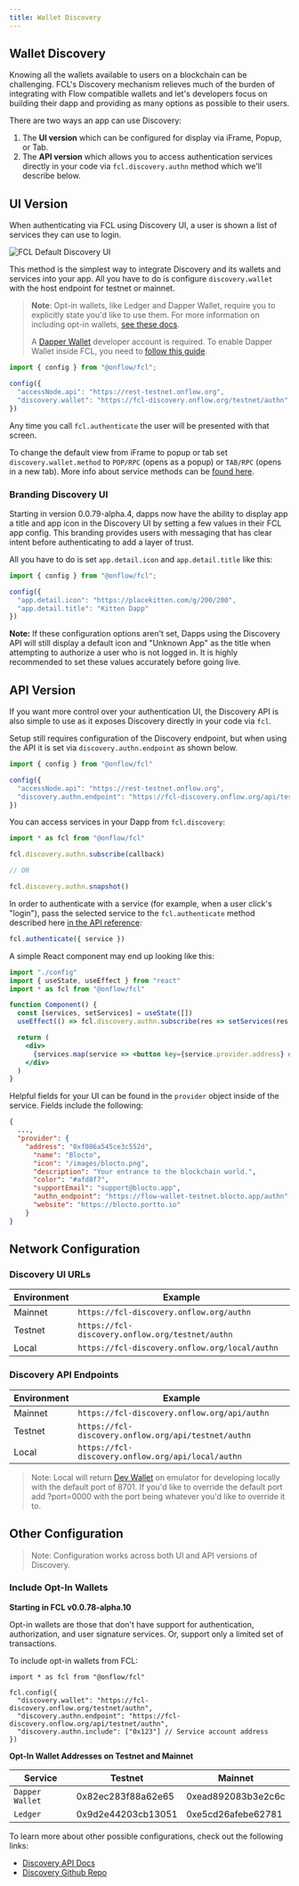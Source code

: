 ```yaml
---
title: Wallet Discovery
---
```


## Wallet Discovery

Knowing all the wallets available to users on a blockchain can be challenging. FCL's Discovery mechanism relieves much of the burden of integrating with Flow compatible wallets and let's developers focus on building their dapp and providing as many options as possible to their users.

There are two ways an app can use Discovery: 
 1. The **UI version** which can be configured for display via iFrame, Popup, or Tab.
 2. The **API version** which allows you to access authentication services directly in your code via `fcl.discovery.authn` method which we'll describe below.

## UI Version

When authenticating via FCL using Discovery UI, a user is shown a list of services they can use to login.

![FCL Default Discovery UI](../images/discovery.png)

This method is the simplest way to integrate Discovery and its wallets and services into your app. All you have to do is configure `discovery.wallet` with the host endpoint for testnet or mainnet.

> **Note**: Opt-in wallets, like Ledger and Dapper Wallet, require you to explicitly state you'd like to use them. For more information on including opt-in wallets, [see these docs](./api.md#more-configuration). 
> 
> A [Dapper Wallet](https://meetdapper.com/developers) developer account is required. To enable Dapper Wallet inside FCL, you need to [follow this guide](https://docs.meetdapper.com/quickstart).

```javascript
import { config } from "@onflow/fcl";

config({
  "accessNode.api": "https://rest-testnet.onflow.org",
  "discovery.wallet": "https://fcl-discovery.onflow.org/testnet/authn"
})
```

Any time you call `fcl.authenticate` the user will be presented with that screen.

To change the default view from iFrame to popup or tab set `discovery.wallet.method` to `POP/RPC` (opens as a popup) or `TAB/RPC` (opens in a new tab). More info about service methods can be [found here](https://github.com/onflow/fcl-js/blob/9bce741d3b32fde18b07084b62ea15f9bbdb85bc/packages/fcl/src/wallet-provider-spec/draft-v3.md).

### Branding Discovery UI

Starting in version 0.0.79-alpha.4, dapps now have the ability to display app a title and app icon in the Discovery UI by setting a few values in their FCL app config. This branding provides users with messaging that has clear intent before authenticating to add a layer of trust.

All you have to do is set `app.detail.icon` and `app.detail.title` like this:

```javascript
import { config } from "@onflow/fcl";

config({
  "app.detail.icon": "https://placekitten.com/g/200/200",
  "app.detail.title": "Kitten Dapp"
})
```

**Note:** If these configuration options aren't set, Dapps using the Discovery API will still display a default icon and "Unknown App" as the title when attempting to authorize a user who is not logged in. It is highly recommended to set these values accurately before going live.

## API Version

If you want more control over your authentication UI, the Discovery API is also simple to use as it exposes Discovery directly in your code via `fcl`.

Setup still requires configuration of the Discovery endpoint, but when using the API it is set via `discovery.authn.endpoint` as shown below.

```javascript
import { config } from "@onflow/fcl"

config({
  "accessNode.api": "https://rest-testnet.onflow.org",
  "discovery.authn.endpoint": "https://fcl-discovery.onflow.org/api/testnet/authn"
})
```

You can access services in your Dapp from `fcl.discovery`:

```javascript
import * as fcl from "@onflow/fcl"

fcl.discovery.authn.subscribe(callback)

// OR 

fcl.discovery.authn.snapshot()
```
In order to authenticate with a service (for example, when a user click's "login"), pass the selected service to the `fcl.authenticate` method described here [in the API reference](./api.md#authenticate):

```jsx
fcl.authenticate({ service })
```

A simple React component may end up looking like this:

```jsx
import "./config"
import { useState, useEffect } from "react"
import * as fcl from "@onflow/fcl"

function Component() {
  const [services, setServices] = useState([])
  useEffect(() => fcl.discovery.authn.subscribe(res => setServices(res.results)), [])

  return (
    <div>
      {services.map(service => <button key={service.provider.address} onClick={() => fcl.authenticate({ service })}>Login with {service.provider.name}</button>)}
    </div>
  )
}
```

Helpful fields for your UI can be found in the `provider` object inside of the service. Fields include the following:

```json
{
  ...,
  "provider": {
    "address": "0xf086a545ce3c552d",
      "name": "Blocto",
      "icon": "/images/blocto.png",
      "description": "Your entrance to the blockchain world.",
      "color": "#afd8f7",
      "supportEmail": "support@blocto.app",
      "authn_endpoint": "https://flow-wallet-testnet.blocto.app/authn",
      "website": "https://blocto.portto.io"
    }
}
```

## Network Configuration

### Discovery UI URLs

| Environment | Example                                          |
| ----------- | ------------------------------------------------ |
| Mainnet     | `https://fcl-discovery.onflow.org/authn`         |
| Testnet     | `https://fcl-discovery.onflow.org/testnet/authn` |
| Local       | `https://fcl-discovery.onflow.org/local/authn`   |

### Discovery API Endpoints

| Environment | Example                                              |
| ----------- | ---------------------------------------------------- |
| Mainnet     | `https://fcl-discovery.onflow.org/api/authn`         |
| Testnet     | `https://fcl-discovery.onflow.org/api/testnet/authn` |
| Local       | `https://fcl-discovery.onflow.org/api/local/authn`   |

> Note: Local will return [Dev Wallet](https://github.com/onflow/fcl-dev-wallet) on emulator for developing locally with the default port of 8701. If you'd like to override the default port add ?port=0000 with the port being whatever you'd like to override it to.

## Other Configuration

> Note: Configuration works across both UI and API versions of Discovery.

### Include Opt-In Wallets

**Starting in FCL v0.0.78-alpha.10**

Opt-in wallets are those that don't have support for authentication, authorization, and user signature services. Or, support only a limited set of transactions.

To include opt-in wallets from FCL:

```
import * as fcl from "@onflow/fcl"

fcl.config({
  "discovery.wallet": "https://fcl-discovery.onflow.org/testnet/authn",
  "discovery.authn.endpoint": "https://fcl-discovery.onflow.org/api/testnet/authn",
  "discovery.authn.include": ["0x123"] // Service account address
})
```

**Opt-In Wallet Addresses on Testnet and Mainnet**

| Service         | Testnet            | Mainnet            |
| --------------- | ------------------ | ------------------ |
| `Dapper Wallet` | 0x82ec283f88a62e65 | 0xead892083b3e2c6c |
| `Ledger`        | 0x9d2e44203cb13051 | 0xe5cd26afebe62781 |

To learn more about other possible configurations, check out the following links:
- [Discovery API Docs](./api.md#discovery-1)
- [Discovery Github Repo](https://github.com/onflow/fcl-discovery)
